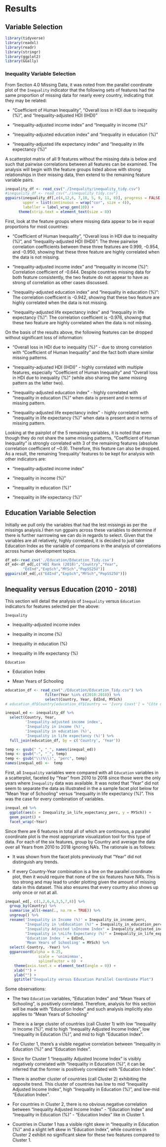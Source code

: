 # Results

## Variable Selection 


```r

library(tidyverse)
library(readxl)
library(readr)
library(stringr)
library(ggplot2)
library(GGally)

```

### Inequality Variable Selection

From Section 4.0 Missing Data, it was noted from the parallel coordinate plot of the `Inequality` indicator that the following sets of features had the same proportion of missing data for nearly every country, indicating that they may be related: 

* "Coefficient of Human Inequality", "Overall loss in HDI due to inequality (%)", and "Inequality-adjusted HDI (IHDI)"

* "Inequality-adjusted income index" and "Inequality in income (%)"

* "Inequality-adjusted education index" and "Inequality in education (%)"

* "Inequality-adjusted life expectancy index" and "Inequality in life expectancy (%)"

A scatterplot matrix of all 9 features without the missing data is below and such that pairwise correlations between all features can be examined. The analysis will begin with the feature groups listed above with strong relationships in their missing data, then extend to the remaining feature variable pairs. 


```r
inequality_df <- read_csv("./Inequality/inequality_tidy.csv")
#inequality_df <- read_csv("./inequality_tidy.csv")
ggpairs(inequality_df[,c(4,12,6, 7,10, 5, 9, 11, 8)], progress = FALSE,
        upper = list(continuous = wrap("cor", size = 4)),
        labeller = label_wrap_gen(10)) + 
      theme(strip.text = element_text(size = 8))

```



First, look at the feature groups where missing data appear to be in equal proportions for most countries:

* "Coefficient of Human Inequality", "Overall loss in HDI due to inequality (%)", and "Inequality-adjusted HDI (IHDI)": The three pairwise correlation coefficients between these three features are 0.999, -0.954, and -0.950, showing that these three feature are highly correlated when the data is not missing.

* "Inequality-adjusted income index" and "Inequality in income (%)": Correlation coefficient of -0.644. Despite countries missing data for both feature consistently, the two feature do not appear to have as strong of correlation as other cases discussed. 

* "Inequality-adjusted education index" and "Inequality in education (%)": The correlation coefficient is -0.942, showing that these two feature are highly correlated when the data is not missing.

* "Inequality-adjusted life expectancy index" and "Inequality in life expectancy (%)": The correlation coefficient is -0.976, showing that these two feature are highly correlated when the data is not missing.

On the basis of the results above, the following features can be dropped without significant loss of information:

* "Overall loss in HDI due to inequality (%)" - due to strong correlation with "Coefficient of Human Inequality" and the fact both share similar missing patterns. 

* "Inequality-adjusted HDI (IHDI)" - highly correlated with multiple features, especially "Coefficient of Human Inequality" and "Overall loss in HDI due to inequality (%)" (while also sharing the same missing pattern as the latter two).

* "Inequality-adjusted education index" - highly correlated with "Inequality in education (%)" when data is present and in terms of missing pattern.  

* "Inequality-adjusted life expectancy index" - highly correlated with "Inequality in life expectancy (%)" when data is present and in terms of missing pattern.  

Looking at the pairplot of the 5 remaining variables, it is noted that even though they do not share the same missing patterns, "Coefficient of Human Inequality" is strongly correlated with 3 of the remaining features (absolute correlation coefficient of ~0.9). Therefore, this feature can also be dropped. As a result, the remaining 'Inequality' features to be kept for analysis with other indicators are:

* "Inequality-adjusted income index"

* "Inequality in income (%)"

* "Inequality in education (%)"

* "Inequality in life expectancy (%)"



## Education Variable Selection

Initially we pull only the variables that had the lest missings as per the missings analysis.I then run ggpairs across these variables to determine if there is further narrrowing we can do in regards to select. Given that the variables are all relatively, highly correlated, it is decided to just take Education Index as the variable of comparions in the analysis of correlations across human development topics.

```r

df_ed<-read_csv('./Education/Education_Tidy.csv')
df_ed<-df_ed[,c("HDI Rank (2018)","Country","Year",
        "EdInd","ExpSch","MYSch","PopSS25U")]
ggpairs(df_ed[,c("EdInd","ExpSch","MYSch","PopSS25U")])
```



## Inequality versus Education (2010 - 2018)

This section will detail the analysis of `Inequality` versus `Education` indicators for features selected per the above:

`Inequality`

* Inequality-adjusted income index

* Inequality in income (%)

* Inequality in education (%)

* Inequality in life expectancy (%)

`Education`

* Education Index

* Mean Years of Schooling


```r
education_df <- read_csv("./Education/Education_Tidy.csv") %>%
                  filter(Year %in% c(2010:2018)) %>%
                  select(Country, Year, EdInd, MYSch)
# education_df$Country[education_df$Country == 'Ivory Coast'] = "Côte d'Ivoire"

inequal_ed <- inequality_df %>% 
  select(Country, Year, 
         'Inequality-adjusted income index', 
         'Inequality in income (%)', 
         'Inequality in education (%)',
         'Inequality in life expectancy (%)') %>%
  full_join(education_df, by = c('Country', 'Year'))

temp <- gsub(" ", "_", names(inequal_ed))
temp <- gsub("-", "_", temp)
temp <- gsub("\\(%\\)", "perc", temp)
names(inequal_ed) <-  temp

```


First, all `Inequality` variables were compared with all `Education` variables in a scatterplot, faceted by "Year" from 2010 to 2018 since those were the only years where `Inequality` data was available. It was noted that "Year" did not seem to separate the data as illustrated in the a sample facet plot below for "Mean Year of Schooling" versus "Inequality in life expectancy (%)". This was the case for every combination of variables. 

```r
inequal_ed %>%
  ggplot(aes(x = Inequality_in_life_expectancy_perc, y = MYSch)) +
  geom_point() +
  facet_wrap(~Year)
```


Since there are 6 features in total all of which are continuous, a parallel coordinate plot is the most appropriate visualization tool for this type of data. For each of the six features, group by Country and average the data over all Years from 2010 to 2018 ignoring NA's. The rationale is as follows:

* It was shown from the facet plots previously that "Year" did not distinguish any trends.   

* If every Country-Year combination is a line on the parallel coordinate plot, then it would require that none of the six features have NA's. This is too strong and may lead to under plotting given the amount of missing data in this dataset. This also ensures that every country also shows up only once or not at all. 


```r
inequal_ed[, c(1,2,6,4,3,5,7,8)] %>%
  group_by(Country) %>%
  summarise_all(~mean(., na.rm = TRUE)) %>%
  ungroup() %>%
  rename('Inequality in Income (%)' = Inequality_in_income_perc, 
         "Inequality in \nEducation (%)" = Inequality_in_education_perc,
         "Inequality Adjusted \nIncome Index" = Inequality_adjusted_income_index,
         "Inequality in \nLife Expectancy (%)" = Inequality_in_life_expectancy_perc,
         'Education Index ' = EdInd,
         'Mean Years of Schooling' = MYSch) %>% 
  select(-Country, -Year) %>% 
  ggparcoord(alpha = 0.25,
               scale = 'uniminmax',
               splineFactor = 0)  +
    theme(axis.text.x = element_text(angle = 0)) +
    xlab("") +
    ylab("") +
    ggtitle("Inequality versus Education Parallel Coordinate Plot")
```


Some observations:

* The two `Education` variables, "Education Index" and "Mean Years of Schooling", is positively correlated. Therefore, analysis for this section will be made with "Education Index" and such analysis implicitly also applies to "Mean Years of Schooling"

* There is a large cluster of countries (call Cluster 1) with low "Inequality in Income (%)", mid to high "Inequality Adjusted Income Index", low "Inequality in Education (%)", and mid to high "Education Index". 

* For Cluster 1, there's a visible negative correlation between "Inequality in Education (%)" and "Education Index". 

* Since for Cluster 1 "Inequality Adjusted Income Index" is visibly negatively correlated with "Inequality in Education (%)", it can be inferred that the former is positively correlated with "Education Index". 

* There is another cluster of countries (call Cluster 2) exhibiting the opposite trend. This cluster of countries has low to mid "Inequality Adjusted Income Index", high "Inequality in Education (%)", and low-mid "Education Index".

* For countries in Cluster 2, there is no obvious negative correlation between "Inequality Adjusted Income Index" - "Education Index" and  "Inequality in Education (%)" - "Education Index" like in Cluster 1.

* Countries in Cluster 1 has a visible right skew in "Inequality in Education (%)" and a slight left skew in "Education Index", while countries in Cluster 2 exhibit no significant skew for these two features compared to Cluster 1. 

























